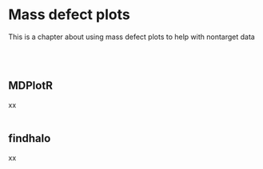 # Mass defect plots {#mass_defect}

This is a chapter about using mass defect plots to help with nontarget data

<br><br> 


## MDPlotR
xx
<br><br>

## findhalo
xx
<br><br>

